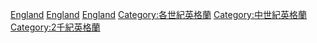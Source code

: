 {{EnglandInCentury|14|13|14|13|15}}
{{Commons category|England in the 14th century}}

[[Category:14世紀各國|England]]
[[Category:14世紀歐洲|England]]
[[Category:14世紀大不列顛|England]]
[[Category:各世紀英格蘭|Category:各世紀英格蘭]]
[[Category:中世紀英格蘭|Category:中世紀英格蘭]]
[[Category:2千紀英格蘭|Category:2千紀英格蘭]]